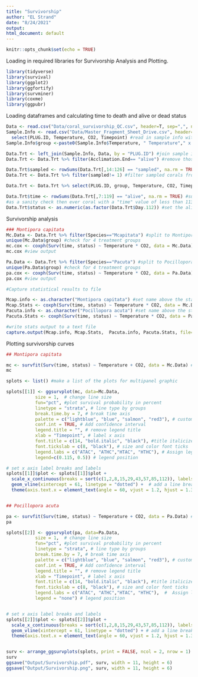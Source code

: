 ```yaml
---
title: "Survivorship"
author: "EL Strand"
date: "8/24/2021"
output: 
html_document: default
---
```


```r
knitr::opts_chunk$set(echo = TRUE)
```

Loading in required libraries for Survivorship Analysis and Plotting. 
```r
library(tidyverse)
library(survival)
library(ggplot2)
library(ggfortify)
library(survminer)
library(coxme)
library(ggpubr)
```

Loading dataframes and calculating time to death and alive or dead status 
```r
Data <- read.csv("Data/coral_survivorship_QC.csv", header=T, sep=",", na.string="NA", stringsAsFactors = F) #read in data file
Sample.Info <- read.csv("Data/Master_Fragment_Sheet_Drive.csv", header=T, sep=",", na.string="NA") %>%
  select(PLUG.ID, Temperature, CO2, Timepoint) #read in sample info with necessary columns
Sample.Info$group <-paste0(Sample.Info$Temperature, " Temperature"," x ",Sample.Info$CO2, " CO2") #generate a treatment group column

Data.Trt <- left_join(Sample.Info, Data, by = "PLUG.ID") #join sample info and data
Data.Trt <- Data.Trt %>% filter(Acclimation.End== "alive") #remove those that died in the acclimation period

Data.Trt$sampled <- rowSums(Data.Trt[,14:126] == "sampled", na.rm = TRUE) #identified rows where we sampled the corals to remove them from the dataset
Data.Trt <- Data.Trt %>% filter(sampled!= 1) #filter sampled corals from the dataset

Data.Trt <- Data.Trt %>% select(PLUG.ID, group, Temperature, CO2, Timepoint, Species, Day.0:Day.112) #select the factors and survivorship data from the df

Data.Trt$time <- rowSums(Data.Trt[,7:119] == "alive", na.rm = TRUE) #sum the number of days a sample was alive
#as a sanity check then ever coral with a "time" value of less than 113 died within the experiemnt and should have a status of dead 
Data.Trt$status <- as.numeric(as.factor(Data.Trt$Day.112)) #set the alive = 1 or dead = 0 status

```

Survivorship analysis 
```r
### Montipora capitata
Mc.Data <- Data.Trt %>% filter(Species=="Mcapitata") #split to Montipora data only
unique(Mc.Data$group) #check for 4 treatment groups
mc.cox <- coxph(Surv(time, status) ~ Temperature * CO2, data = Mc.Data) #run Cox proportional hazards regression mode 
mc.cox #view output

Pa.Data <- Data.Trt %>% filter(Species=="Pacuta") #split to Pocillopora data only
unique(Pa.Data$group) #check for 4 treatment groups
pa.cox <- coxph(Surv(time, status) ~ Temperature * CO2, data = Pa.Data) #run Cox proportional hazards regression mode 
pa.cox #view output

#Capture statistical results to file

Mcap.info <- as.character("Montipora capitata") #set name above the stats output
Mcap.Stats <- coxph(Surv(time, status) ~ Temperature * CO2, data = Mc.Data) # assign to output object
Pacuta.info <- as.character("Pocillopora acuta") #set name above the stats output
Pacuta.Stats <- coxph(Surv(time, status) ~ Temperature * CO2, data = Pa.Data)  #assign to output object

#write stats output to a text file
capture.output(Mcap.info, Mcap.Stats,  Pacuta.info, Pacuta.Stats, file="Output/Survivorship_Stat_Results.txt")

```

Plotting survivorship curves
```r
## Montipora capitata

mc <- survfit(Surv(time, status) ~ Temperature + CO2, data = Mc.Data) #generate survivorship curve
mc

splots <- list() #make a list of the plots for multipanel graphic

splots[[1]] <- ggsurvplot(mc, data=Mc.Data, 
           size = 1,  # change line size
           fun="pct", #plot survival probability in percent
           linetype = "strata", # line type by groups
           break.time.by = 7, # break time axis
           palette = c("lightblue", "blue", "salmon", "red3"), # custom colors
           conf.int = TRUE, # Add confidence interval
           legend.title = "", # remove legend title
           xlab = "Timepoint", # label x axis
           font.title = c(14, "bold.italic", "black"), #title italicized
           font.tickslab = c(8, "black"), # size and color font ticks
           legend.labs = c("ATAC", "ATHC","HTAC", "HTHC"), # Assign legend labels
           legend=c(0.115, 0.5)) # legend position

# set x axis label breaks and labels  
splots[[1]]$plot <- splots[[1]]$plot +
  scale_x_continuous(breaks = sort(c(1,2,8,15,29,43,57,85,112)), labels = c("Day 1", "Day 2", "1 week", "2 week", "4 week", "6 week", "8 week", "12 week", "16 week")) +
  geom_vline(xintercept = 61, linetype = "dotted") +  # add a line break for end of treatments
  theme(axis.text.x = element_text(angle = 60, vjust = 1.2, hjust = 1.3)) # set x axis label angle


## Pocillopora acuta

pa <- survfit(Surv(time, status) ~ Temperature + CO2, data = Pa.Data) #generate survivorship curve
pa

splots[[2]] <- ggsurvplot(pa, data=Pa.Data, 
           size = 1,  # change line size
           fun="pct", #plot survival probability in percent
           linetype = "strata", # line type by groups
           break.time.by = 7, # break time axis
           palette = c("lightblue", "blue", "salmon", "red3"), # custom colors
           conf.int = TRUE, # Add confidence interval
           legend.title = "", # remove legend title
           xlab = "Timepoint", # label x axis
           font.title = c(14, "bold.italic", "black"), #title italicized
           font.tickslab = c(8, "black"), # size and color font ticks
           legend.labs = c("ATAC", "ATHC","HTAC", "HTHC"),  #  Assign legend labels
           legend = "none") # legend position


# set x axis label breaks and labels  
splots[[2]]$plot <- splots[[2]]$plot +
  scale_x_continuous(breaks = sort(c(1,2,8,15,29,43,57,85,112)), labels = c("Day 1", "Day 2", "1 week", "2 week", "4 week", "6 week", "8 week", "12 week", "16 week")) +
  geom_vline(xintercept = 61, linetype = "dotted") + # add a line break for end of treatments
  theme(axis.text.x = element_text(angle = 60, vjust = 1.2, hjust = 1.3)) # set x axis label angle 


surv <- arrange_ggsurvplots(splots, print = FALSE, ncol = 2, nrow = 1)
surv 
ggsave("Output/Survivorship.pdf", surv, width = 11, height = 6)
ggsave("Output/Survivorship.png", surv, width = 11, height = 6)

```


